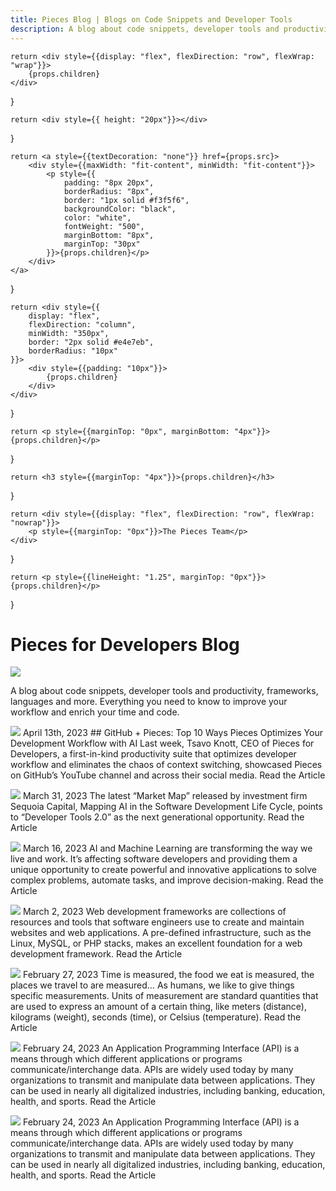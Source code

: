 ```yaml
---
title: Pieces Blog | Blogs on Code Snippets and Developer Tools
description: A blog about code snippets, developer tools and productivity, frameworks, languages and more. Everything you need to know to improve your workflow and enrich your time and code.
---
```


<link rel="canonical" href="https://code.pieces.app/blogs" />


    return <div style={{display: "flex", flexDirection: "row", flexWrap: "wrap"}}>
        {props.children}
    </div>
}

    return <div style={{ height: "20px"}}></div>
}

    return <a style={{textDecoration: "none"}} href={props.src}>
        <div style={{maxWidth: "fit-content", minWidth: "fit-content"}}>
            <p style={{
                padding: "8px 20px",
                borderRadius: "8px",
                border: "1px solid #f3f5f6",
                backgroundColor: "black",
                color: "white",
                fontWeight: "500",
                marginBottom: "8px",
                marginTop: "30px"
            }}>{props.children}</p>
        </div>
    </a>
}

    return <div style={{
        display: "flex",
        flexDirection: "column",
        minWidth: "350px",
        border: "2px solid #e4e7eb",
        borderRadius: "10px"
    }}>
        <div style={{padding: "10px"}}>
            {props.children}
        </div>
    </div>
}

    return <p style={{marginTop: "0px", marginBottom: "4px"}}>{props.children}</p>
}

    return <h3 style={{marginTop: "4px"}}>{props.children}</h3>
}

    return <div style={{display: "flex", flexDirection: "row", flexWrap: "nowrap"}}>
        <p style={{marginTop: "0px"}}>The Pieces Team</p>
    </div>
}

    return <p style={{lineHeight: "1.25", marginTop: "0px"}}>{props.children}</p>
}

# Pieces for Developers Blog

![](/assets/blog_header_lm.png)

A blog about code snippets, developer tools and productivity, frameworks, languages and more. Everything you need to know to improve your workflow and enrich your time and code.

<MainContainer>
    <Card>
        <Image src="https://assets.website-files.com/6143afec68f555387049efb3/643831e5d0314b657bca90c3_top-10-ways_4e111091ac3bdd191ba1f047aa43d758_2000.jpeg" />
        <Date>April 13th, 2023</Date>
        ## GitHub + Pieces: Top 10 Ways Pieces Optimizes Your Development Workflow with AI
        <Author></Author>
        <Snip>Last week, Tsavo Knott, CEO of Pieces for Developers, a first-in-kind productivity suite that optimizes developer workflow and eliminates the chaos of context switching, showcased Pieces on GitHub’s YouTube channel and across their social media.</Snip>
        <ClickThrough src="/blog/github-pieces-top-10-highlights-how-pieces-optimizes-development-workflow">Read the Article</ClickThrough>
    </Card>
</MainContainer>

<Spacer></Spacer>

<MainContainer>
    <Card>
        <Image src="https://assets.website-files.com/6143afec68f555387049efb3/6426fba4bc3920539f73cd0b_dev-tools-20_6cdee8850847335040e7c722288101cb_2000.jpeg" />
        <Date>March 31, 2023</Date>
        <Title>Developer Tools 2.0: How Microsoft, Pieces for Developers, and Google are Leveraging Generative AI to Enhance their Suites</Title>
        <Author></Author>
        <Snip>The latest “Market Map” released by investment firm Sequoia Capital, Mapping AI in the Software Development Life Cycle, points to “Developer Tools 2.0” as the next generational opportunity.</Snip>
        <ClickThrough src="/blog/developer-tools-2-generative-ai">Read the Article</ClickThrough>
    </Card>
</MainContainer>

<Spacer></Spacer>

<MainContainer>
    <Card>
        <Image src="https://assets.website-files.com/6143afec68f555387049efb3/6413278cc8f8674946b70a71_openai-api_f9fcc810f099afaa098121a7ae8b8ed8_2000.jpeg" />
        <Date>March 16, 2023</Date>
        <Title>OpenAI API Supercharges Pieces for Developers</Title>
        <Author></Author>
        <Snip>AI and Machine Learning are transforming the way we live and work. It’s affecting software developers and providing them a unique opportunity to create powerful and innovative applications to solve complex problems, automate tasks, and improve decision-making. </Snip>
        <ClickThrough src="/blog/openai-api-supercharges-developer-workflow-pieces">Read the Article</ClickThrough>
    </Card>
</MainContainer>

<Spacer></Spacer>

<MainContainer>
    <Card>
        <Image src="https://assets.website-files.com/6143afec68f555387049efb3/6400c4824e8dcf47b48b2907_backend%2520frameworks_d8d7920a46cceba3fd252e8e57275b0c_2000-p-1080.jpeg" />
        <Date>March 2, 2023</Date>
        <Title>The Top 5 Backend Web Development Frameworks for 2023</Title>
        <Author></Author>
        <Snip>Web development frameworks are collections of resources and tools that software engineers use to create and maintain websites and web applications. A pre-defined infrastructure, such as the Linux, MySQL, or PHP stacks, makes an excellent foundation for a web development framework.</Snip>
        <ClickThrough src="/blog/top-backend-web-development-frameworks">Read the Article</ClickThrough>
    </Card>
</MainContainer>

<Spacer></Spacer>

<MainContainer>
    <Card>
        <Image src="https://assets.website-files.com/6143afec68f555387049efb3/63fcdaa8f9979771bb2f2e21_cssunits_327924109e361894bf17b97beddadfee_2000-p-1080.jpeg" />
        <Date>February 27, 2023</Date>
        <Title>Why CSS Units Matter to Your Responsive Website Designs</Title>
        <Author></Author>
        <Snip>Time is measured, the food we eat is measured, the places we travel to are measured… As humans, we like to give things specific measurements. Units of measurement are standard quantities that are used to express an amount of a certain thing, like meters (distance), kilograms (weight), seconds (time), or Celsius (temperature).</Snip>
        <ClickThrough src="/blog/css-units-responsive-website-designs">Read the Article</ClickThrough>
    </Card>
</MainContainer>

<Spacer></Spacer>

<MainContainer>
    <Card>
        <Image src="https://assets.website-files.com/6143afec68f555387049efb3/63f8df177a0772fe1adc180a_apimethods_7d1aa2168818794215b2faef72b2b689_2000-p-1080.jpeg" />
        <Date>February 24, 2023</Date>
        <Title>API Methods: A Practical Guide for All Developers</Title>
        <Author></Author>
        <Snip>An Application Programming Interface (API) is a means through which different applications or programs communicate/interchange data. APIs are widely used today by many organizations to transmit and manipulate data between applications. They can be used in nearly all digitalized industries, including banking, education, health, and sports.</Snip>
        <ClickThrough src="/blog/practical-guide-api-methods">Read the Article</ClickThrough>
    </Card>
</MainContainer>

<Spacer></Spacer>


<MainContainer>
    <Card>
        <Image src="https://assets.website-files.com/6143afec68f555387049efb3/63f8df177a0772fe1adc180a_apimethods_7d1aa2168818794215b2faef72b2b689_2000-p-1080.jpeg" />
        <Date>February 24, 2023</Date>
        <Title>A Guide to the Temporal API in JavaScript</Title>
        <Author></Author>
        <Snip>An Application Programming Interface (API) is a means through which different applications or programs communicate/interchange data. APIs are widely used today by many organizations to transmit and manipulate data between applications. They can be used in nearly all digitalized industries, including banking, education, health, and sports.</Snip>
        <ClickThrough src="/blog/practical-guide-api-methods">Read the Article</ClickThrough>
    </Card>
</MainContainer>

<Spacer></Spacer>

